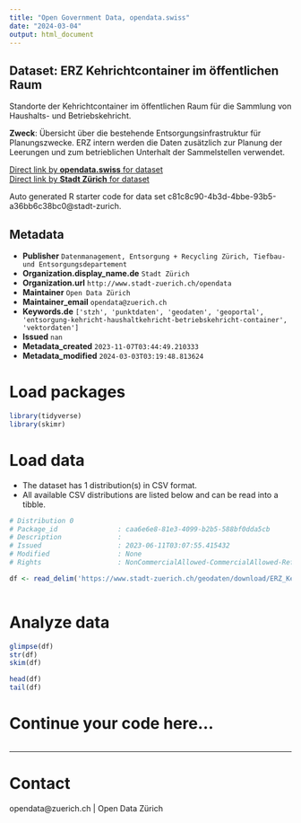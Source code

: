 ```yaml
---
title: "Open Government Data, opendata.swiss"
date: "2024-03-04"
output: html_document
---
```


## Dataset: ERZ Kehrichtcontainer im öffentlichen Raum

Standorte der Kehrichtcontainer im öffentlichen Raum für die Sammlung von Haushalts- und Betriebskehricht.

**Zweck**: Übersicht über die bestehende Entsorgungsinfrastruktur für Planungszwecke. ERZ intern werden die Daten zusätzlich zur Planung der Leerungen und zum betrieblichen Unterhalt der Sammelstellen verwendet.

[Direct link by **opendata.swiss** for dataset](https://opendata.swiss/de/dataset/erz-kehrichtcontainer-im-offentlichen-raum)<br>
[Direct link by **Stadt Zürich** for dataset](https://data.stadt-zuerich.ch/dataset/geo_erz_kehrichtcontainer_im_oeffentlichen_raum)

Auto generated R starter code for data set c81c8c90-4b3d-4bbe-93b5-a36bb6c38bc0@stadt-zurich.

## Metadata

- **Publisher** `Datenmanagement, Entsorgung + Recycling Zürich, Tiefbau- und Entsorgungsdepartement`
- **Organization.display_name.de** `Stadt Zürich`
- **Organization.url** `http://www.stadt-zuerich.ch/opendata`
- **Maintainer** `Open Data Zürich`
- **Maintainer_email** `opendata@zuerich.ch`
- **Keywords.de** `['stzh', 'punktdaten', 'geodaten', 'geoportal', 'entsorgung-kehricht-haushaltkehricht-betriebskehricht-container', 'vektordaten']`
- **Issued** `nan`
- **Metadata_created** `2023-11-07T03:44:49.210333`
- **Metadata_modified** `2024-03-03T03:19:48.813624`


# Load packages

```r

library(tidyverse)
library(skimr)

```

# Load data

-   The dataset has 1 distribution(s) in CSV format.
-   All available CSV distributions are listed below and can be read into a tibble.

```r

# Distribution 0
# Package_id               : caa6e6e8-81e3-4099-b2b5-588bf0dda5cb
# Description              : 
# Issued                   : 2023-06-11T03:07:55.415432
# Modified                 : None
# Rights                   : NonCommercialAllowed-CommercialAllowed-ReferenceNotRequired

df <- read_delim('https://www.stadt-zuerich.ch/geodaten/download/ERZ_Kehrichtcontainer_im_oeffentlichen_Raum?format=10008')



```

# Analyze data

```r

glimpse(df)
str(df)
skim(df)

head(df)
tail(df)

```

# Continue your code here...

```r

```

------------------------------------------------------------------------

# Contact

opendata@zuerich.ch | Open Data Zürich
